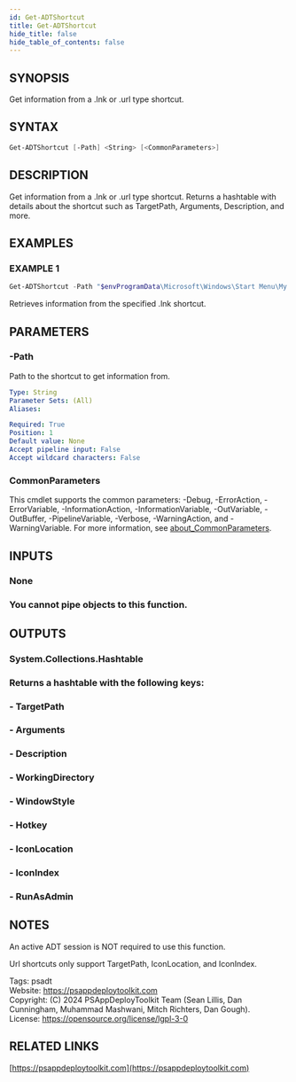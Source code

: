 ```yaml
---
id: Get-ADTShortcut
title: Get-ADTShortcut
hide_title: false
hide_table_of_contents: false
---
```


## SYNOPSIS

Get information from a .lnk or .url type shortcut.

## SYNTAX

```powershell
Get-ADTShortcut [-Path] <String> [<CommonParameters>]
```

## DESCRIPTION

Get information from a .lnk or .url type shortcut.
Returns a hashtable with details about the shortcut such as TargetPath, Arguments, Description, and more.

## EXAMPLES

### EXAMPLE 1

```powershell
Get-ADTShortcut -Path "$envProgramData\Microsoft\Windows\Start Menu\My Shortcut.lnk"
```

Retrieves information from the specified .lnk shortcut.

## PARAMETERS

### -Path

Path to the shortcut to get information from.

```yaml
Type: String
Parameter Sets: (All)
Aliases:

Required: True
Position: 1
Default value: None
Accept pipeline input: False
Accept wildcard characters: False
```

### CommonParameters

This cmdlet supports the common parameters: -Debug, -ErrorAction, -ErrorVariable, -InformationAction, -InformationVariable, -OutVariable, -OutBuffer, -PipelineVariable, -Verbose, -WarningAction, and -WarningVariable. For more information, see [about_CommonParameters](http://go.microsoft.com/fwlink/?LinkID=113216).

## INPUTS

### None

### You cannot pipe objects to this function.
## OUTPUTS

### System.Collections.Hashtable

### Returns a hashtable with the following keys:
### - TargetPath
### - Arguments
### - Description
### - WorkingDirectory
### - WindowStyle
### - Hotkey
### - IconLocation
### - IconIndex
### - RunAsAdmin
## NOTES
An active ADT session is NOT required to use this function.

Url shortcuts only support TargetPath, IconLocation, and IconIndex.

Tags: psadt<br />
Website: https://psappdeploytoolkit.com<br />
Copyright: (C) 2024 PSAppDeployToolkit Team (Sean Lillis, Dan Cunningham, Muhammad Mashwani, Mitch Richters, Dan Gough).<br />
License: https://opensource.org/license/lgpl-3-0

## RELATED LINKS

[https://psappdeploytoolkit.com](https://psappdeploytoolkit.com)
